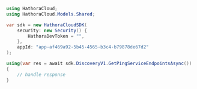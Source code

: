 ```csharp GetPingServiceEndpoints.cs
using HathoraCloud;
using HathoraCloud.Models.Shared;

var sdk = new HathoraCloudSDK(
    security: new Security() {
        HathoraDevToken = "",
    },
    appId: "app-af469a92-5b45-4565-b3c4-b79878de67d2"
);

using(var res = await sdk.DiscoveryV1.GetPingServiceEndpointsAsync())
{
    // handle response
}
```
